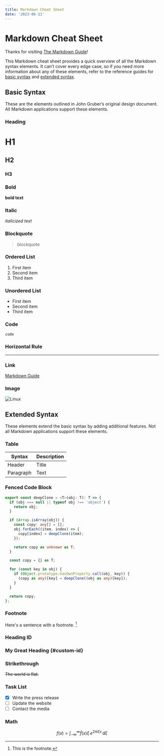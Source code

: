```yaml
---
title: Markdown Cheat Sheet
date: '2023-06-11'
---
```



# Markdown Cheat Sheet

Thanks for visiting [The Markdown Guide](https://www.markdownguide.org)!

<BannerImage
  src="https://replay.software/sleeve/images/BlogThemes@2x.jpg"
  alt="Test"
/>

This Markdown cheat sheet provides a quick overview of all the Markdown syntax elements. It can’t cover every edge case, so if you need more information about any of these elements, refer to the reference guides for [basic syntax](https://www.markdownguide.org/basic-syntax) and [extended syntax](https://www.markdownguide.org/extended-syntax).

## Basic Syntax

These are the elements outlined in John Gruber’s original design document. All Markdown applications support these elements.

### Heading

# H1

## H2

### H3

### Bold

**bold text**

### Italic

_italicized text_

### Blockquote

> blockquote

### Ordered List

1. First item
2. Second item
3. Third item

### Unordered List

- First item
- Second item
- Third item

### Code

`code`

### Horizontal Rule

---

### Link

[Markdown Guide](https://www.markdownguide.org)

### Image

![Linux](https://www.markdownguide.org/assets/images/tux.png)

## Extended Syntax

These elements extend the basic syntax by adding additional features. Not all Markdown applications support these elements.

### Table

| Syntax    | Description |
| --------- | ----------- |
| Header    | Title       |
| Paragraph | Text        |

### Fenced Code Block

```typescript
export const deepClone = <T>(obj: T): T => {
  if (obj === null || typeof obj !== 'object') {
    return obj;
  }

  if (Array.isArray(obj)) {
    const copy: any[] = [];
    obj.forEach((item, index) => {
      copy[index] = deepClone(item);
    });

    return copy as unknown as T;
  }

  const copy = {} as T;

  for (const key in obj) {
    if (Object.prototype.hasOwnProperty.call(obj, key)) {
      (copy as any)[key] = deepClone((obj as any)[key]);
    }
  }

  return copy;
};
```

### Footnote

Here's a sentence with a footnote. [^1]

[^1]: This is the footnote.

### Heading ID

### My Great Heading {#custom-id}

### Strikethrough

~~The world is flat.~~

### Task List

- [x] Write the press release
- [ ] Update the website
- [ ] Contact the media

### Math

$$
f(x) = \int_{-\infty}^\infty  \hat f(x)\xi\,e^{2 \pi i \xi x}  \,\mathrm{d}\xi
$$
